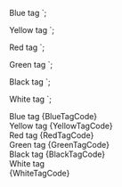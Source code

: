 
<Tag color="blue">Blue tag</Tag>
`;

<Tag color="yellow">Yellow tag</Tag>
`;

<Tag color="red">Red tag</Tag>
`;

<Tag color="green">Green tag</Tag>
`;

<Tag color="black">Black tag</Tag>
`;

<Tag color="white">White tag</Tag>
`;

<Section
	title="Blue"
	contained={true}
	style={{ paddingRight: 0, paddingLeft: 0 }}
>
	<Preview wrapper={true}>
		<Tag color="blue">Blue tag</Tag>
	</Preview>
	<Snippet language="js">{BlueTagCode}</Snippet>
</Section>

<Section
	title="Yellow"
	contained={true}
	style={{ paddingRight: 0, paddingLeft: 0 }}
>
	<Preview wrapper={true}>
		<Tag color="yellow">Yellow tag</Tag>
	</Preview>
	<Snippet language="js">{YellowTagCode}</Snippet>
</Section>

<Section
	title="Red"
	contained={true}
	style={{ paddingRight: 0, paddingLeft: 0 }}
>
	<Preview wrapper={true}>
		<Tag color="red">Red tag</Tag>
	</Preview>
	<Snippet language="js">{RedTagCode}</Snippet>
</Section>

<Section
	title="Green"
	contained={true}
	style={{ paddingRight: 0, paddingLeft: 0 }}
>
	<Preview wrapper={true}>
		<Tag color="green">Green tag</Tag>
	</Preview>
	<Snippet language="js">{GreenTagCode}</Snippet>
</Section>

<Section
	title="Black"
	contained={true}
	style={{ paddingRight: 0, paddingLeft: 0 }}
>
	<Preview wrapper={true}>
		<Tag color="black">Black tag</Tag>
	</Preview>
	<Snippet language="js">{BlackTagCode}</Snippet>
</Section>

<Section
	title="White"
	contained={true}
	style={{ paddingRight: 0, paddingLeft: 0 }}
>
	<Preview wrapper={true}>
		<div style={ { background: "#000", padding: 20 } }>
			<Tag color="white">White tag</Tag>
		</div>
	</Preview>
	<Snippet language="js">{WhiteTagCode}</Snippet>
</Section>
